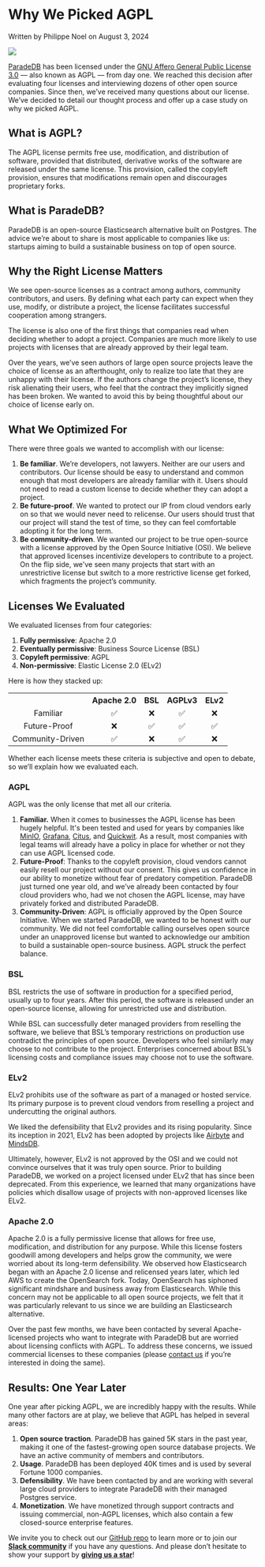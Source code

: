
# Why We Picked AGPL

<p className="relative bottom-2">Written by Philippe Noel on August 3, 2024</p>

<Image src={SplashImage} className="rounded-xl" />

[ParadeDB](https://github.com/paradedb/paradedb) has been licensed under the [GNU Affero General Public License 3.0](https://www.gnu.org/licenses/agpl-3.0.en.html) — also known as AGPL — from day one. We reached this decision after evaluating four licenses and interviewing dozens of other open source companies. Since then, we’ve received many questions about our license. We’ve decided to detail our thought process and offer up a case study on why we picked AGPL.

## What is AGPL?

The AGPL license permits free use, modification, and distribution of software, provided that distributed, derivative works of the software are released under the same license. This provision, called the copyleft provision, ensures that modifications remain open and discourages proprietary forks.

## What is ParadeDB?

ParadeDB is an open-source Elasticsearch alternative built on Postgres. The advice we’re about to share is most applicable to companies like us: startups aiming to build a sustainable business on top of open source.

## Why the Right License Matters

We see open-source licenses as a contract among authors, community contributors, and users. By defining what each party can expect when they use, modify, or distribute a project, the license facilitates successful cooperation among strangers.

The license is also one of the first things that companies read when deciding whether to adopt a project. Companies are much more likely to use projects with licenses that are already approved by their legal team.

Over the years, we’ve seen authors of large open source projects leave the choice of license as an afterthought, only to realize too late that they are unhappy with their license. If the authors change the project’s license, they risk alienating their users, who feel that the contract they implicitly signed has been broken. We wanted to avoid this by being thoughtful about our choice of license early on.

## What We Optimized For

There were three goals we wanted to accomplish with our license:

1. **Be familiar**. We’re developers, not lawyers. Neither are our users and contributors. Our license should be easy to understand and common enough that most developers are already familiar with it. Users should not need to read a custom license to decide whether they can adopt a project.
2. **Be future-proof**. We wanted to protect our IP from cloud vendors early on so that we would never need to relicense. Our users should trust that our project will stand the test of time, so they can feel comfortable adopting it for the long term.
3. **Be community-driven**. We wanted our project to be true open-source with a license approved by the Open Source Initiative (OSI). We believe that approved licenses incentivize developers to contribute to a project. On the flip side, we've seen many projects that start with an unrestrictive license but switch to a more restrictive license get forked, which fragments the project’s community.

## Licenses We Evaluated

We evaluated licenses from four categories:

1. **Fully permissive**: Apache 2.0
2. **Eventually permissive**: Business Source License (BSL)
3. **Copyleft permissive**: AGPL
4. **Non-permissive**: Elastic License 2.0 (ELv2)

Here is how they stacked up:

<table
  id="table"
  style={{
    width: "100%",
    borderRadius: "10px",
  }}
>
  <tbody>
    <tr
      style={{
        display: "flex",
        borderBottom: "solid 1px #ddd",
      }}
    >
      <th align="center" style={{ width: "28%", textAlign: "left" }}></th>
      <th
        align="center"
        style={{ width: "18%", textAlign: "left", paddingLeft: 32 }}
      >
        Apache 2.0
      </th>
      <th
        align="center"
        style={{ width: "18%", textAlign: "left", paddingLeft: 32 }}
      >
        BSL
      </th>
      <th
        align="center"
        style={{ width: "18%", textAlign: "left", paddingLeft: 32 }}
      >
        AGPLv3
      </th>
      <th
        align="center"
        style={{ width: "18%", textAlign: "left", paddingLeft: 32 }}
      >
        ELv2
      </th>
    </tr>
    <tr style={{ display: "flex" }}>
      <td
        align="center"
        style={{
          width: "28%",
          textAlign: "left",
          fontWeight: "bold",
        }}
      >
        Familiar
      </td>
      <td
        align="center"
        style={{
          width: "18%",
          textAlign: "left",
          paddingLeft: 32,
        }}
      >
        ✅
      </td>
      <td
        align="center"
        style={{
          width: "18%",
          textAlign: "left",
          paddingLeft: 32,
        }}
      >
        ❌
      </td>
      <td
        align="center"
        style={{
          width: "18%",
          textAlign: "left",
          paddingLeft: 32,
        }}
      >
        ✅
      </td>
      <td
        align="center"
        style={{
          width: "18%",
          textAlign: "left",
          paddingLeft: 32,
        }}
      >
        ❌
      </td>
    </tr>
    <tr style={{ display: "flex" }}>
      <td
        align="center"
        style={{
          width: "28%",
          textAlign: "left",
          fontWeight: "bold",
        }}
      >
        Future-Proof
      </td>
      <td
        align="center"
        style={{
          width: "18%",
          textAlign: "left",
          paddingLeft: 32,
        }}
      >
        ❌
      </td>
      <td
        align="center"
        style={{
          width: "18%",
          textAlign: "left",
          paddingLeft: 32,
        }}
      >
        ✅
      </td>
      <td
        align="center"
        style={{
          width: "18%",
          textAlign: "left",
          paddingLeft: 32,
        }}
      >
        ✅
      </td>
      <td
        align="center"
        style={{
          width: "18%",
          textAlign: "left",
          paddingLeft: 32,
        }}
      >
        ✅
      </td>
    </tr>
    <tr style={{ display: "flex" }}>
      <td
        align="center"
        style={{
          width: "28%",
          textAlign: "left",
          fontWeight: "bold",
        }}
      >
        Community-Driven
      </td>
      <td
        align="center"
        style={{
          width: "18%",
          textAlign: "left",
          paddingLeft: 32,
        }}
      >
        ✅
      </td>
      <td
        align="center"
        style={{
          width: "18%",
          textAlign: "left",
          paddingLeft: 32,
        }}
      >
        ❌
      </td>
      <td
        align="center"
        style={{
          width: "18%",
          textAlign: "left",
          paddingLeft: 32,
        }}
      >
        ✅
      </td>
      <td
        align="center"
        style={{
          width: "18%",
          textAlign: "left",
          paddingLeft: 32,
        }}
      >
        ❌
      </td>
    </tr>
  </tbody>
</table>

Whether each license meets these criteria is subjective and open to debate, so we’ll explain how we evaluated each.

### AGPL

AGPL was the only license that met all our criteria.

1. **Familiar.** When it comes to businesses the AGPL license has been hugely helpful. It's been tested and used for years by companies like [MinIO](https://github.com/minio/minio), [Grafana](https://github.com/grafana/grafana), [Citus](https://github.com/citusdata/citus), and [Quickwit](https://github.com/quickwit-oss/quickwit). As a result, most companies with legal teams will already have a policy in place for whether or not they can use AGPL licensed code.
2. **Future-Proof**: Thanks to the copyleft provision, cloud vendors cannot easily resell our project without our consent. This gives us confidence in our ability to monetize without fear of predatory competition. ParadeDB just turned one year old, and we’ve already been contacted by four cloud providers who, had we not chosen the AGPL license, may have privately forked and distributed ParadeDB.
3. **Community-Driven**: AGPL is officially approved by the Open Source Initiative. When we started ParadeDB, we wanted to be honest with our community. We did not feel comfortable calling ourselves open source under an unapproved license but wanted to acknowledge our ambition to build a sustainable open-source business. AGPL struck the perfect balance.

### BSL

BSL restricts the use of software in production for a specified period, usually up to four years. After this period, the software is released under an open-source license, allowing for unrestricted use and distribution.

While BSL can successfully deter managed providers from reselling the software, we believe that BSL’s temporary restrictions on production use contradict the principles of open source. Developers who feel similarly may choose to not contribute to the project. Enterprises concerned about BSL’s licensing costs and compliance issues may choose not to use the software.

### ELv2

ELv2 prohibits use of the software as part of a managed or hosted service. Its primary purpose is to prevent cloud vendors from reselling a project and undercutting the original authors.

We liked the defensibility that ELv2 provides and its rising popularity. Since its inception in 2021, ELv2 has been adopted by projects like [Airbyte](https://github.com/airbytehq/airbyte) and [MindsDB](https://github.com/mindsdb/mindsdb).

Ultimately, however, ELv2 is not approved by the OSI and we could not convince ourselves that it was truly open source. Prior to building ParadeDB, we worked on a project licensed under ELv2 that has since been deprecated. From this experience, we learned that many organizations have policies which disallow usage of projects with non-approved licenses like ELv2.

### Apache 2.0

Apache 2.0 is a fully permissive license that allows for free use, modification, and distribution for any purpose. While this license fosters goodwill among developers and helps grow the community, we were worried about its long-term defensibility. We observed how Elasticsearch began with an Apache 2.0 license and relicensed years later, which led AWS to create the OpenSearch fork. Today, OpenSearch has siphoned significant mindshare and business away from Elasticsearch. While this concern may not be applicable to all open source projects, we felt that it was particularly relevant to us since we are building an Elasticsearch alternative.

Over the past few months, we have been contacted by several Apache-licensed projects who want to integrate with ParadeDB but are worried about licensing conflicts with AGPL. To address these concerns, we issued commercial licenses to these companies (please [contact us](mailto:support@paradedb.com) if you’re interested in doing the same).

## Results: One Year Later

One year after picking AGPL, we are incredibly happy with the results. While many other factors are at play, we believe that AGPL has helped in several areas:

1. **Open source traction**. ParadeDB has gained 5K stars in the past year, making it one of the fastest-growing open source database projects. We have an active community of members and contributors.
2. **Usage**. ParadeDB has been deployed 40K times and is used by several Fortune 1000 companies.
3. **Defensibility**. We have been contacted by and are working with several large cloud providers to integrate ParadeDB with their managed Postgres service.
4. **Monetization**. We have monetized through support contracts and issuing commercial, non-AGPL licenses, which also contain a few closed-source enterprise features.

We invite you to check out our [GitHub repo](https://github.com/paradedb/paradedb) to learn more or to join our [**Slack community**](https://join.slack.com/t/paradedbcommunity/shared_invite/zt-2lkzdsetw-OiIgbyFeiibd1DG~6wFgTQ) if you have any questions. And please don’t hesitate to show your support by [**giving us a star**](https://github.com/paradedb/paradedb)!
